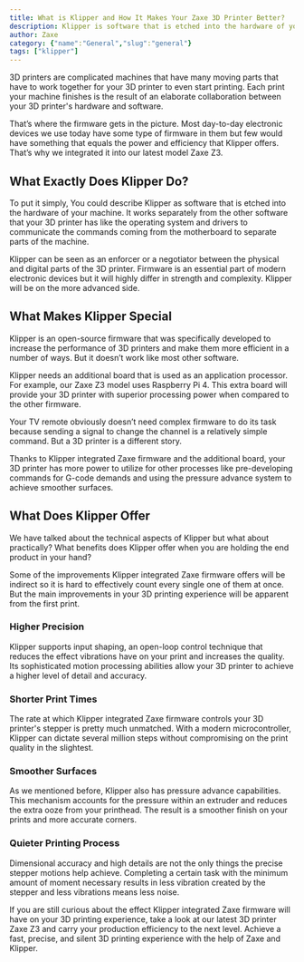 ```yaml
---
title: What is Klipper and How It Makes Your Zaxe 3D Printer Better?
description: Klipper is software that is etched into the hardware of your machine. It works separately from the other software that your 3D printer.
author: Zaxe
category: {"name":"General","slug":"general"}
tags: ["klipper"]
---
```


<Aligned>
3D printers are complicated machines that have many moving parts that have to work together for your 3D printer to even start printing. Each print your machine finishes is the result of an elaborate collaboration between your 3D printer's hardware and software.

That’s where the firmware gets in the picture. Most day-to-day electronic devices we use today have some type of firmware in them but few would have something that equals the power and efficiency that Klipper offers. That’s why we integrated it into our latest model Zaxe Z3.

## What Exactly Does Klipper Do?

To put it simply, You could describe Klipper as software that is etched into the hardware of your machine. It works separately from the other software that your 3D printer has like the operating system and drivers to communicate the commands coming from the motherboard to separate parts of the machine.

Klipper can be seen as an enforcer or a negotiator between the physical and digital parts of the 3D printer. Firmware is an essential part of modern electronic devices but it will highly differ in strength and complexity. Klipper will be on the more advanced side.

## What Makes Klipper Special

Klipper is an open-source firmware that was specifically developed to increase the performance of 3D printers and make them more efficient in a number of ways. But it doesn’t work like most other software. 

Klipper needs an additional board that is used as an application processor. For example, our Zaxe Z3 model uses Raspberry Pi 4. This extra board will provide your 3D printer with superior processing power when compared to the other firmware. 

Your TV remote obviously doesn’t need complex firmware to do its task because sending a signal to change the channel is a relatively simple command. But a 3D printer is a different story. 

Thanks to Klipper integrated Zaxe firmware and the additional board, your 3D printer has more power to utilize for other processes like pre-developing commands for G-code demands and using the pressure advance system to achieve smoother surfaces.

## What Does Klipper Offer

We have talked about the technical aspects of Klipper but what about practically? What benefits does Klipper offer when you are holding the end product in your hand? 

Some of the improvements Klipper integrated Zaxe firmware offers will be indirect so it is hard to effectively count every single one of them at once. But the main improvements in your 3D printing experience will be apparent from the first print. 
<br/>
### Higher Precision 
Klipper supports input shaping, an open-loop control technique that reduces the effect vibrations have on your print and increases the quality. Its sophisticated motion processing abilities allow your 3D printer to achieve a higher level of detail and accuracy. 
<br/>
### Shorter Print Times
The rate at which Klipper integrated Zaxe firmware controls your 3D printer's stepper is pretty much unmatched. With a modern microcontroller, Klipper can dictate several million steps without compromising on the print quality in the slightest. 
<br/>
### Smoother Surfaces
As we mentioned before, Klipper also has pressure advance capabilities. This mechanism accounts for the pressure within an extruder and reduces the extra ooze from your printhead. The result is a smoother finish on your prints and more accurate corners.
<br/>
### Quieter Printing Process
Dimensional accuracy and high details are not the only things the precise stepper motions help achieve. Completing a certain task with the minimum amount of moment necessary results in less vibration created by the stepper and less vibrations means less noise. 

If you are still curious about the effect Klipper integrated Zaxe firmware will have on your 3D printing experience, take a look at our latest 3D printer Zaxe Z3 and carry your production efficiency to the next level. Achieve a fast, precise, and silent 3D printing experience with the help of Zaxe and Klipper.
</Aligned>